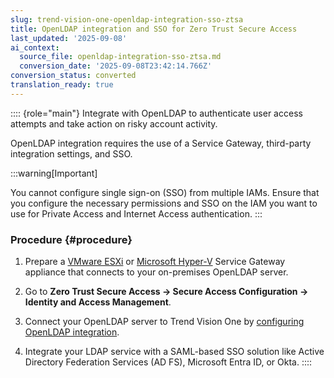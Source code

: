 ```yaml
---
slug: trend-vision-one-openldap-integration-sso-ztsa
title: OpenLDAP integration and SSO for Zero Trust Secure Access
last_updated: '2025-09-08'
ai_context:
  source_file: openldap-integration-sso-ztsa.md
  conversion_date: '2025-09-08T23:42:14.766Z'
conversion_status: converted
translation_ready: true
---
```


:::: {role="main"}
Integrate with OpenLDAP to authenticate user access attempts and take action on risky account activity.

OpenLDAP integration requires the use of a Service Gateway, third-party integration settings, and SSO.

:::warning[Important]

You cannot configure single sign-on (SSO) from multiple IAMs. Ensure that you configure the necessary permissions and SSO on the IAM you want to use for Private Access and Internet Access authentication.
:::

### Procedure {#procedure}

1.  Prepare a [VMware ESXi](sg-virtual-app-vmware-esxi.mdx) or [Microsoft Hyper-V](deploy-virtual-appliance-ms-hyper-v.mdx) Service Gateway appliance that connects to your on-premises OpenLDAP server.

2.  Go to **Zero Trust Secure Access → Secure Access Configuration → Identity and Access Management**.

3.  Connect your OpenLDAP server to Trend Vision One by [configuring OpenLDAP integration](openldap-integration.mdx).

4.  Integrate your LDAP service with a SAML-based SSO solution like Active Directory Federation Services (AD FS), Microsoft Entra ID, or Okta.
::::
